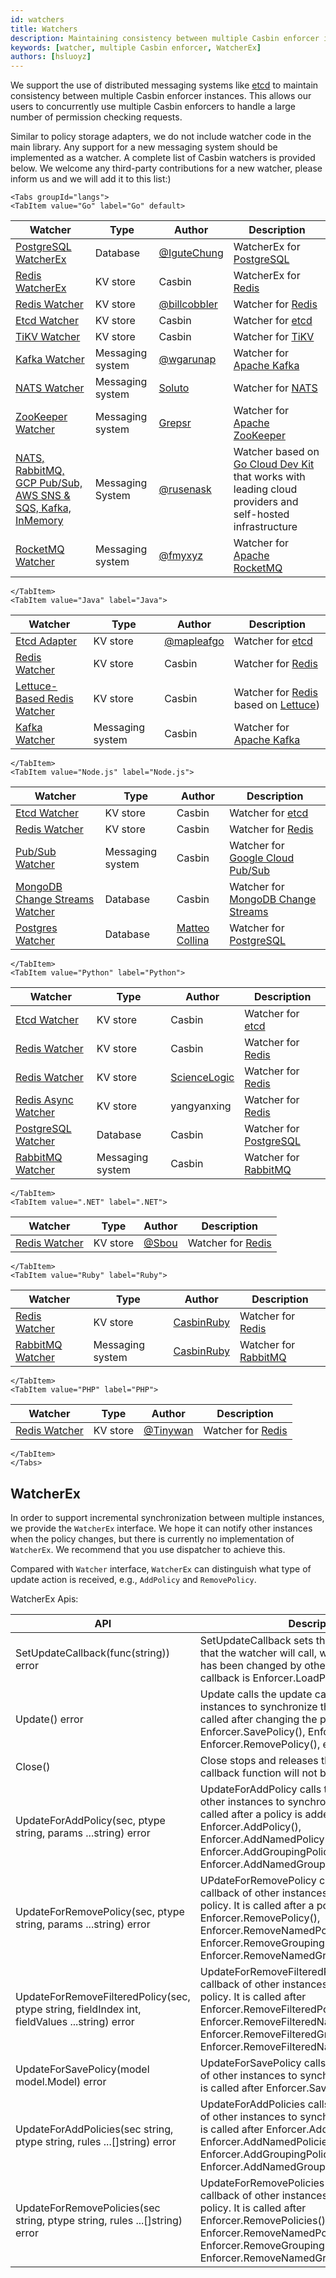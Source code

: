```yaml
---
id: watchers
title: Watchers
description: Maintaining consistency between multiple Casbin enforcer instances
keywords: [watcher, multiple Casbin enforcer, WatcherEx]
authors: [hsluoyz]
---
```




We support the use of distributed messaging systems like [etcd](https://github.com/coreos/etcd) to maintain consistency between multiple Casbin enforcer instances. This allows our users to concurrently use multiple Casbin enforcers to handle a large number of permission checking requests.

Similar to policy storage adapters, we do not include watcher code in the main library. Any support for a new messaging system should be implemented as a watcher. A complete list of Casbin watchers is provided below. We welcome any third-party contributions for a new watcher, please inform us and we will add it to this list:)

```mdx-code-block
<Tabs groupId="langs">
<TabItem value="Go" label="Go" default>
```

| Watcher                                                                                                            | Type             | Author                                         | Description                                                                                                                      |
|--------------------------------------------------------------------------------------------------------------------|------------------|------------------------------------------------|----------------------------------------------------------------------------------------------------------------------------------|
| [PostgreSQL WatcherEx](https://github.com/IguteChung/casbin-psql-watcher)                                          | Database         | [@IguteChung](https://github.com/IguteChung)   | WatcherEx for [PostgreSQL](https://www.postgresql.org/)                                                                          |
| [Redis WatcherEx](https://github.com/casbin/redis-watcher)                                                         | KV store         | Casbin                                         | WatcherEx for [Redis](http://redis.io/)                                                                                          |
| [Redis Watcher](https://github.com/billcobbler/casbin-redis-watcher)                                               | KV store         | [@billcobbler](https://github.com/billcobbler) | Watcher for [Redis](http://redis.io/)                                                                                            |
| [Etcd Watcher](https://github.com/casbin/etcd-watcher)                                                             | KV store         | Casbin                                         | Watcher for [etcd](https://github.com/coreos/etcd)                                                                               |
| [TiKV Watcher](https://github.com/casbin/tikv-watcher)                                                             | KV store         | Casbin                                         | Watcher for [TiKV](https://github.com/tikv/tikv)                                                                                 |
| [Kafka Watcher](https://github.com/wgarunap/casbin-kafka-watcher)                                                  | Messaging system | [@wgarunap](https://github.com/wgarunap)       | Watcher for [Apache Kafka](https://kafka.apache.org/)                                                                            |
| [NATS Watcher](https://github.com/Soluto/casbin-nats-watcher)                                                      | Messaging system | [Soluto](https://github.com/Soluto)            | Watcher for [NATS](https://nats.io/)                                                                                             |
| [ZooKeeper Watcher](https://github.com/grepsr/casbin-zk-watcher)                                                   | Messaging system | [Grepsr](https://github.com/grepsr)            | Watcher for [Apache ZooKeeper](https://zookeeper.apache.org/)                                                                    |
| [NATS, RabbitMQ, GCP Pub/Sub, AWS SNS & SQS, Kafka, InMemory](https://github.com/rusenask/casbin-go-cloud-watcher) | Messaging System | [@rusenask](https://github.com/rusenask/)      | Watcher based on [Go Cloud Dev Kit](https://gocloud.dev/) that works with leading cloud providers and self-hosted infrastructure |
| [RocketMQ Watcher](https://github.com/fmyxyz/casbin-rocketmq-watcher)                                              | Messaging system | [@fmyxyz](https://github.com/fmyxyz)           | Watcher for [Apache RocketMQ](https://rocketmq.apache.org/)                                                                      |

```mdx-code-block
</TabItem>
<TabItem value="Java" label="Java">
```

| Watcher                                                    | Type             | Author                                     | Description                                           |
|------------------------------------------------------------|------------------|--------------------------------------------|-------------------------------------------------------|
| [Etcd Adapter](https://github.com/mapleafgo/jcasbin-extra) | KV store         | [@mapleafgo](https://github.com/mapleafgo) | Watcher for [etcd](https://github.com/coreos/etcd)    |
| [Redis Watcher](https://github.com/jcasbin/redis-watcher)  | KV store         | Casbin                                     | Watcher for [Redis](http://redis.io/)                 |
| [Lettuce-Based Redis Watcher](https://github.com/jcasbin/lettuce-redis-watcher)  | KV store         | Casbin                                     | Watcher for [Redis](http://redis.io/) based on [Lettuce](https://lettuce.io/))                 |
| [Kafka Watcher](https://github.com/jcasbin/kafka-watcher)  | Messaging system | Casbin                                     | Watcher for [Apache Kafka](https://kafka.apache.org/) |

```mdx-code-block
</TabItem>
<TabItem value="Node.js" label="Node.js">
```

| Watcher                                                                                     | Type             | Author                                         | Description                                                                              |
|---------------------------------------------------------------------------------------------|------------------|------------------------------------------------|------------------------------------------------------------------------------------------|
| [Etcd Watcher](https://github.com/node-casbin/etcd-watcher)                                 | KV store         | Casbin                                         | Watcher for [etcd](https://github.com/coreos/etcd)                                       |
| [Redis Watcher](https://github.com/node-casbin/redis-watcher)                               | KV store         | Casbin                                         | Watcher for [Redis](http://redis.io/)                                                    |
| [Pub/Sub Watcher](https://github.com/node-casbin/pubsub-watcher)                            | Messaging system | Casbin                                         | Watcher for [Google Cloud Pub/Sub](https://cloud.google.com/pubsub/docs)                 |
| [MongoDB Change Streams Watcher](https://github.com/node-casbin/mongo-changestream-watcher) | Database         | Casbin                                         | Watcher for [MongoDB Change Streams](https://www.mongodb.com/docs/manual/changeStreams/) |
| [Postgres Watcher](https://github.com/mcollina/casbin-pg-watcher)                           | Database         | [Matteo Collina](https://github.com/mcollina/) | Watcher for [PostgreSQL](https://www.postgresql.org/)                                    |

```mdx-code-block
</TabItem>
<TabItem value="Python" label="Python">
```

| Watcher                                                                     | Type             | Author                                          | Description                                           |
|-----------------------------------------------------------------------------|------------------|-------------------------------------------------|-------------------------------------------------------|
| [Etcd Watcher](https://github.com/pycasbin/etcd-watcher)                    | KV store         | Casbin                                          | Watcher for [etcd](https://github.com/coreos/etcd)    |
| [Redis Watcher](https://github.com/pycasbin/redis-watcher)                  | KV store         | Casbin                                          | Watcher for [Redis](http://redis.io/)                 |
| [Redis Watcher](https://github.com/ScienceLogic/flask-casbin-redis-watcher) | KV store         | [ScienceLogic](https://github.com/ScienceLogic) | Watcher for [Redis](http://redis.io/)                 |
| [Redis Async Watcher](https://github.com/kevinkelin/casbin_async_redis_watcher) |KV store      | yangyanxing                                     | Watcher for [Redis](http://redis.io/)                 | 
| [PostgreSQL Watcher](https://github.com/pycasbin/postgresql-watcher)        | Database         | Casbin                                          | Watcher for [PostgreSQL](https://www.postgresql.org/) |
| [RabbitMQ Watcher](https://github.com/pycasbin/rabbitmq-watcher)            | Messaging system | Casbin                                          | Watcher for [RabbitMQ](https://www.rabbitmq.com/)     |

```mdx-code-block
</TabItem>
<TabItem value=".NET" label=".NET">
```

| Watcher                                                           | Type     | Author                           | Description                           |
|-------------------------------------------------------------------|----------|----------------------------------|---------------------------------------|
| [Redis Watcher](https://github.com/Sbou/Casbin.NET-Redis-Watcher) | KV store | [@Sbou](https://github.com/Sbou) | Watcher for [Redis](http://redis.io/) |

```mdx-code-block
</TabItem>
<TabItem value="Ruby" label="Ruby">
```

| Watcher                                                                        | Type             | Author                                      | Description                                       |
|--------------------------------------------------------------------------------|------------------|---------------------------------------------|---------------------------------------------------|
| [Redis Watcher](https://github.com/CasbinRuby/casbin-ruby-redis-watcher)       | KV store         | [CasbinRuby](https://github.com/CasbinRuby) | Watcher for [Redis](http://redis.io/)             |
| [RabbitMQ Watcher](https://github.com/CasbinRuby/casbin-ruby-rabbitmq-watcher) | Messaging system | [CasbinRuby](https://github.com/CasbinRuby) | Watcher for [RabbitMQ](https://www.rabbitmq.com/) |

```mdx-code-block
</TabItem>
<TabItem value="PHP" label="PHP">
```

| Watcher                                                          | Type     | Author                                 | Description                           |
|------------------------------------------------------------------|----------|----------------------------------------|---------------------------------------|
| [Redis Watcher](https://github.com/php-casbin/webman-permission) | KV store | [@Tinywan](https://github.com/Tinywan) | Watcher for [Redis](http://redis.io/) |

```mdx-code-block
</TabItem>
</Tabs>
```

## WatcherEx

In order to support incremental synchronization between multiple instances, we provide the `WatcherEx` interface. We hope it can notify other instances when the policy changes, but there is currently no implementation of `WatcherEx`. We recommend that you use dispatcher to achieve this.

Compared with `Watcher` interface, `WatcherEx` can distinguish what type of update action is received, e.g., `AddPolicy` and `RemovePolicy`.

WatcherEx Apis:

| API                                                                                           | Description                                                                                                                                                                                                                                                                                 |
|-----------------------------------------------------------------------------------------------|---------------------------------------------------------------------------------------------------------------------------------------------------------------------------------------------------------------------------------------------------------------------------------------------|
| SetUpdateCallback(func(string)) error                                                         | SetUpdateCallback sets the callback function that the watcher will call, when the policy in DB has been changed by other instances. A classic callback is Enforcer.LoadPolicy().                                                                                                            |
| Update() error                                                                                | Update calls the update callback of other instances to synchronize their policy. It is usually called after changing the policy in DB, like Enforcer.SavePolicy(), Enforcer.AddPolicy(), Enforcer.RemovePolicy(), etc.                                                                      |
| Close()                                                                                       | Close stops and releases the watcher, the callback function will not be called any more.                                                                                                                                                                                                    |
| UpdateForAddPolicy(sec, ptype string, params ...string) error                                 | UpdateForAddPolicy calls the update callback of other instances to synchronize their policy. It is called after a policy is added via Enforcer.AddPolicy(), Enforcer.AddNamedPolicy(), Enforcer.AddGroupingPolicy() and Enforcer.AddNamedGroupingPolicy().                                  |
| UpdateForRemovePolicy(sec, ptype string, params ...string) error                              | UPdateForRemovePolicy calls the update callback of other instances to synchronize their policy. It is called after a policy is removed by Enforcer.RemovePolicy(), Enforcer.RemoveNamedPolicy(), Enforcer.RemoveGroupingPolicy() and Enforcer.RemoveNamedGroupingPolicy().                  |
| UpdateForRemoveFilteredPolicy(sec, ptype string, fieldIndex int, fieldValues ...string) error | UpdateForRemoveFilteredPolicy calls the update callback of other instances to synchronize their policy. It is called after Enforcer.RemoveFilteredPolicy(), Enforcer.RemoveFilteredNamedPolicy(), Enforcer.RemoveFilteredGroupingPolicy() and Enforcer.RemoveFilteredNamedGroupingPolicy(). |
| UpdateForSavePolicy(model model.Model) error                                                  | UpdateForSavePolicy calls the update callback of other instances to synchronize their policy. It is called after Enforcer.SavePolicy()                                                                                                                                                      |
| UpdateForAddPolicies(sec string, ptype string, rules ...[]string) error                       | UpdateForAddPolicies calls the update callback of other instances to synchronize their policy. It is called after Enforcer.AddPolicies(), Enforcer.AddNamedPolicies(), Enforcer.AddGroupingPolicies() and Enforcer.AddNamedGroupingPolicies().                                              |
| UpdateForRemovePolicies(sec string, ptype string, rules ...[]string) error                    | UpdateForRemovePolicies calls the update callback of other instances to synchronize their policy. It is called after  Enforcer.RemovePolicies(), Enforcer.RemoveNamedPolicies(), Enforcer.RemoveGroupingPolicies() and Enforcer.RemoveNamedGroupingPolicies().                              |
